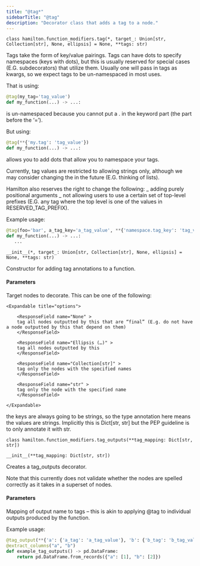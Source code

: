 ```yaml
---
title: "@tag*"
sidebarTitle: "@tag"
description: "Decorator class that adds a tag to a node."
---
```


```
class hamilton.function_modifiers.tag(*, target_: Union[str, Collection[str], None, ellipsis] = None, **tags: str)
```

Tags take the form of key/value pairings. Tags can have dots to specify
namespaces (keys with dots), but this is usually reserved for special cases
(E.G. subdecorators) that utilize them. Usually one will pass in tags as kwargs,
so we expect tags to be un-namespaced in most uses.

That is using:

```py
@tag(my_tag='tag_value')
def my_function(...) -> ...:
```

is un-namespaced because you cannot put a . in the keyword part (the part before
the ‘=’).

But using:

```py
@tag(**{'my.tag': 'tag_value'})
def my_function(...) -> ...:
```

allows you to add dots that allow you to namespace your tags.

Currently, tag values are restricted to allowing strings only, although we may
consider changing the in the future (E.G. thinking of lists).

Hamilton also reserves the right to change the following: _ adding purely
positional arguments _ not allowing users to use a certain set of top-level
prefixes (E.G. any tag where the top level is one of the values in
RESERVED_TAG_PREFIX).

Example usage:

```py
@tag(foo='bar', a_tag_key='a_tag_value', **{'namespace.tag_key': 'tag_value'})
def my_function(...) -> ...:
   ...
```

```
__init__(*, target_: Union[str, Collection[str], None, ellipsis] = None, **tags: str)
```

Constructor for adding tag annotations to a function.

#### Parameters

<ParamField body= "target_" >
Target nodes to decorate. This can be one of the following:

    <Expandable title="options">

        <ResponseField name="None" >
        tag all nodes outputted by this that are “final” (E.g. do not have a node outputted by this that depend on them)
        </ResponseField>

        <ResponseField name="Ellipsis (…)" >
        tag all nodes outputted by this
        </ResponseField>

        <ResponseField name="Collection[str]" >
        tag only the nodes with the specified names
        </ResponseField>

        <ResponseField name="str" >
        tag only the node with the specified name
        </ResponseField>

    </Expandable>

</ParamField>

<ParamField body="tags">
  the keys are always going to be strings, so the type annotation here means the
  values are strings. Implicitly this is Dict[str, str] but the PEP guideline is
  to only annotate it with str.
</ParamField>

```
class hamilton.function_modifiers.tag_outputs(**tag_mapping: Dict[str, str])
```

```
__init__(**tag_mapping: Dict[str, str])
```

Creates a tag_outputs decorator.

Note that this currently does not validate whether the nodes are spelled
correctly as it takes in a superset of nodes.

#### Parameters

<ParamField body="tag_mapping">
  Mapping of output name to tags – this is akin to applying @tag to individual
  outputs produced by the function.
</ParamField>

Example usage:

```py
@tag_output(**{'a': {'a_tag': 'a_tag_value'}, 'b': {'b_tag': 'b_tag_value'}})
@extract_columns("a", "b")
def example_tag_outputs() -> pd.DataFrame:
    return pd.DataFrame.from_records({"a": [1], "b": [2]})
```
